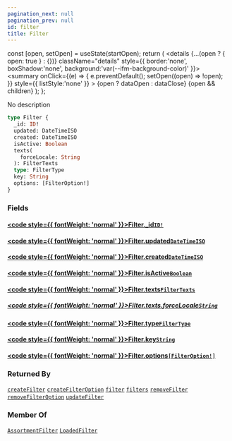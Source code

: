 ```yaml
---
pagination_next: null
pagination_prev: null
id: filter
title: Filter
---
```









  const [open, setOpen] = useState(startOpen);
  return (
    <details {...(open ? { open: true } : {})} className="details" style={{ border:'none', boxShadow:'none', background:'var(--ifm-background-color)' }}>
      <summary
        onClick={(e) => {
          e.preventDefault();
          setOpen((open) => !open);
        }}
        style={{ listStyle:'none' }}
      >
      {open ? dataOpen : dataClose}
      </summary>
      {open && children}
    </details>
  );
};








No description


```graphql
type Filter {
  _id: ID!
  updated: DateTimeISO
  created: DateTimeISO
  isActive: Boolean
  texts(
    forceLocale: String
  ): FilterTexts
  type: FilterType
  key: String
  options: [FilterOption!]
}
```




### Fields

#### [<code style={{ fontWeight: 'normal' }}>Filter.<b>_id</b></code>](#)<Bullet />[`ID!`](/types/scalars/id.mdx) <Badge class="badge badge--secondary" text="non-null"/> <Badge class="badge badge--secondary" text="scalar"/> 



#### [<code style={{ fontWeight: 'normal' }}>Filter.<b>updated</b></code>](#)<Bullet />[`DateTimeISO`](/types/scalars/date-time-iso.mdx) <Badge class="badge badge--secondary" text="scalar"/> 



#### [<code style={{ fontWeight: 'normal' }}>Filter.<b>created</b></code>](#)<Bullet />[`DateTimeISO`](/types/scalars/date-time-iso.mdx) <Badge class="badge badge--secondary" text="scalar"/> 



#### [<code style={{ fontWeight: 'normal' }}>Filter.<b>isActive</b></code>](#)<Bullet />[`Boolean`](/types/scalars/boolean.mdx) <Badge class="badge badge--secondary" text="scalar"/> 



#### [<code style={{ fontWeight: 'normal' }}>Filter.<b>texts</b></code>](#)<Bullet />[`FilterTexts`](/types/objects/filter-texts.mdx) <Badge class="badge badge--secondary" text="object"/> 

##### [<code style={{ fontWeight: 'normal' }}>Filter.texts.<b>forceLocale</b></code>](#)<Bullet />[`String`](/types/scalars/string.mdx) <Badge class="badge badge--secondary" text="scalar"/> 



#### [<code style={{ fontWeight: 'normal' }}>Filter.<b>type</b></code>](#)<Bullet />[`FilterType`](/types/enums/filter-type.mdx) <Badge class="badge badge--secondary" text="enum"/> 



#### [<code style={{ fontWeight: 'normal' }}>Filter.<b>key</b></code>](#)<Bullet />[`String`](/types/scalars/string.mdx) <Badge class="badge badge--secondary" text="scalar"/> 



#### [<code style={{ fontWeight: 'normal' }}>Filter.<b>options</b></code>](#)<Bullet />[`[FilterOption!]`](/types/objects/filter-option.mdx) <Badge class="badge badge--secondary" text="list"/> <Badge class="badge badge--secondary" text="object"/> 







### Returned By

[`createFilter`](/operations/mutations/create-filter.mdx)  <Badge class="badge badge--secondary" text="mutation"/><Bullet />[`createFilterOption`](/operations/mutations/create-filter-option.mdx)  <Badge class="badge badge--secondary" text="mutation"/><Bullet />[`filter`](/operations/queries/filter.mdx)  <Badge class="badge badge--secondary" text="query"/><Bullet />[`filters`](/operations/queries/filters.mdx)  <Badge class="badge badge--secondary" text="query"/><Bullet />[`removeFilter`](/operations/mutations/remove-filter.mdx)  <Badge class="badge badge--secondary" text="mutation"/><Bullet />[`removeFilterOption`](/operations/mutations/remove-filter-option.mdx)  <Badge class="badge badge--secondary" text="mutation"/><Bullet />[`updateFilter`](/operations/mutations/update-filter.mdx)  <Badge class="badge badge--secondary" text="mutation"/>

### Member Of

[`AssortmentFilter`](/types/objects/assortment-filter.mdx)  <Badge class="badge badge--secondary" text="object"/><Bullet />[`LoadedFilter`](/types/objects/loaded-filter.mdx)  <Badge class="badge badge--secondary" text="object"/>

